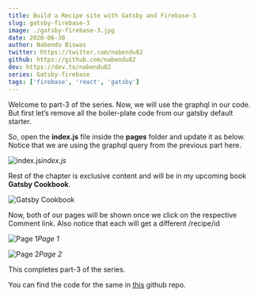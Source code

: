 ```yaml
---
title: Build a Recipe site with Gatsby and Firebase-3
slug: gatsby-firebase-3
image: ./gatsby-firebase-3.jpg
date: 2020-06-30
author: Nabendu Biswas
twitter: https://twitter.com/nabendu82
github: https://github.com/nabendu82
dev: https://dev.to/nabendu82
series: Gatsby-firebase
tags: ['firebase', 'react', 'gatsby']
---
```


Welcome to part-3 of the series. Now, we will use the graphql in our code. But first let’s remove all the boiler-plate code from our gatsby default starter.

So, open the **index.js** file inside the **pages** folder and update it as below. Notice that we are using the graphql query from the previous part here.

![index.js](https://res.cloudinary.com/dxkxvfo2o/image/upload/v1590169026/FirebaseGatsby/3/1_jf4m5b.png)*index.js*

Rest of the chapter is exclusive content and will be in my upcoming book **Gatsby Cookbook**.

<div className={styles.image__small}>

![Gatsby Cookbook](https://res.cloudinary.com/dxkxvfo2o/image/upload/v1589892514/Gatsby_rnjo2t.png)

</div>

Now, both of our pages will be shown once we click on the respective Comment link. Also notice that each will get a different /recipe/id

![Page 1](https://res.cloudinary.com/dxkxvfo2o/image/upload/v1590169027/FirebaseGatsby/3/10_qokxir.png)*Page 1*

![Page 2](https://res.cloudinary.com/dxkxvfo2o/image/upload/v1590169027/FirebaseGatsby/3/11_domizl.png)*Page 2*

This completes part-3 of the series.

You can find the code for the same in [this](https://github.com/nabendu82/recipes-homemade) github repo.